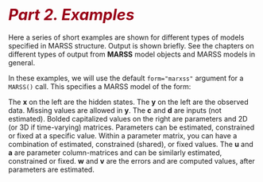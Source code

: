 # <i style="font-size: 110%; color:#990017;">Part 2. Examples</i> {- #part2}

Here a series of short examples are shown for different types of models specified in MARSS structure. Output is shown briefly. See the chapters on different types of output from **MARSS** model objects and MARSS models in general.

In these examples, we will use the default `form="marxss"` argument for a `MARSS()` call.  This specifies a MARSS model of the form:
\begin{equation}(\#eq:marss-part2)
\begin{gathered}
\mathbf{x}_t = \mathbf{B}_t\mathbf{x}_{t-1} + \mathbf{u}_t + \mathbf{C}_t\mathbf{c}_t + \mathbf{G}_t\mathbf{w}_t, \text{ where } \mathbf{w}_t \sim \,\text{MVN}(0,\mathbf{Q}_t)\\
\mathbf{y}_t = \mathbf{Z}_t\mathbf{x}_t + \mathbf{a}_t + \mathbf{D}_t\mathbf{d}_t + \mathbf{H}_t\mathbf{v}_t, \text{ where } \mathbf{v}_t \sim \,\text{MVN}(0,\mathbf{R}_t)\\
\mathbf{x}_1 \sim \,\text{MVN}(\boldsymbol{\pi},\boldsymbol{\Lambda}) \text{ or } \mathbf{x}_0 \sim \,\text{MVN}(\boldsymbol{\pi},\boldsymbol{\Lambda})
\end{gathered}
\end{equation} 

The $\mathbf{x}$ on the left are the hidden states. The $\mathbf{y}$ on the left are the observed data. Missing values are allowed in $\mathbf{y}$. The $\mathbf{c}$ and $\mathbf{d}$ are inputs (not estimated).  Bolded capitalized values on the right are parameters and 2D (or 3D if time-varying) matrices. Parameters can be estimated, constrained or fixed at a specific value. Within a parameter matrix, you can have a combination of estimated, constrained (shared), or fixed values. The $\mathbf{u}$ and $\mathbf{a}$ are parameter column-matrices and can be similarly estimated, constrained or fixed. $\mathbf{w}$ and $\mathbf{v}$ are the errors and are computed values, after parameters are estimated.
